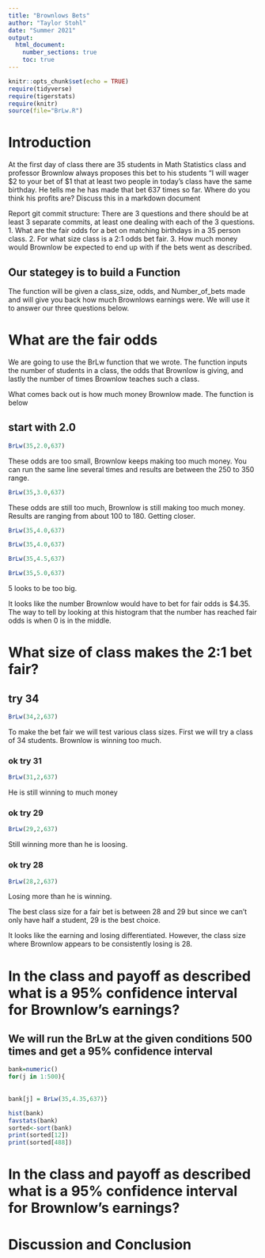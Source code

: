 ```yaml
---
title: "Brownlows Bets"
author: "Taylor Stohl"
date: "Summer 2021"
output: 
  html_document:
    number_sections: true
    toc: true
---
```


```r
knitr::opts_chunk$set(echo = TRUE)
require(tidyverse)
require(tigerstats)
require(knitr)
source(file="BrLw.R")
```


<!-- We recommend you use git branches -- create a separate branch for each major section i.e. Introduction, Methods, Results, Inferential Results, and Discussion and Conclusions - leave the YAML block untouched until the final merge where you put in your own name !-->

# Introduction

<!--In this section you explain what you are trying to show.  Where did the data come from?  What is the research or other question you are trying to answer?!-->

 At the first day of class there are 35 students in Math Statistics class and professor Brownlow always proposes this bet to his students "I will wager $2 to your bet of $1 that at least two people in today's class have  the same birthday.  He tells me he has made that bet 637 times so far. Where do you think his profits are? Discuss this in a markdown document
 
Report git commit structure:
There are 3 questions and there should be at least 3 separate commits, at least one dealing with each of the 3 questions.
1. What are the fair odds for a bet on matching birthdays in a 35 person class.
2. For what size class is a 2:1 odds bet fair.
3. How much money would Brownlow be expected to end up with if the bets went as described.

## Our stategey is to build a Function

The function will be given a class_size, odds, and Number_of_bets made and will give you back how much Brownlows earnings were. We will use it to answer our three questions below.


# What are the fair odds  


<!--Decide on your methods:  In this section explain the approach you will take to attack the issue --- how will you decide on a likely estimate of professor Brownlow's earnings or losses after 637 bets. Also explain how you construct a 95% confidence interval about your estimate of his winnings !-->


We are going to use the BrLw function that we wrote. The function inputs the number of students in a class, the odds that Brownlow is giving, and lastly the number of times Brownlow teaches such a class. 

What comes back out is how much money Brownlow made. 
The function is below



## start with 2.0



```r
BrLw(35,2.0,637)
```

These odds are too small, Brownlow keeps making too much money. You can run the same line several times and results are between  the 250 to 350 range. 


```r
BrLw(35,3.0,637)
```

These odds are still too much, Brownlow is still making too much money. Results are ranging from about 100 to 180. Getting closer.


```r
BrLw(35,4.0,637)
```


```r
BrLw(35,4.0,637)
```

```r
BrLw(35,4.5,637)
```


```r
BrLw(35,5.0,637)
```
5 looks to be too big.

It looks like the number Brownlow would have to bet for fair odds is $4.35. 
The way to tell by looking at this histogram that the number has reached fair odds is when 0 is in the middle. 




# What size of class makes the 2:1 bet fair?  
<!--Explain and display the results of your method of coming up with the estimate of professor Brownlows betting profits!-->

##  try 34

```r
BrLw(34,2,637)
```
To make the bet fair we will test various class sizes. First we will try a class of 34 students. Brownlow is winning too much. 


###  ok try 31



```r
BrLw(31,2,637)
```
He is still winning to much money

###  ok try 29


```r
BrLw(29,2,637)
```
Still winning more than he is loosing.

###  ok try 28


```r
BrLw(28,2,637)
```
Losing more than he is winning. 

The best class size for a fair bet is between 28 and 29 but since we can't only have half a student, 29 is the best choice.

It looks like the earning and losing differentiated. However, the class size where Brownlow appears to be consistently losing is 28.




# In the class and payoff as described what is a 95% confidence interval for Brownlow's earnings?
  
<!--Explain and display your method of coming up with a 95% confidence interval of  professor Brownlows winnings (or losings)-->







## We will run the BrLw at the given conditions 500 times and get a 95% confidence interval



```r
bank=numeric()
for(j in 1:500){
  
 
bank[j] = BrLw(35,4.35,637)}
```



```r
hist(bank)
favstats(bank)
sorted<-sort(bank)
print(sorted[12])
print(sorted[488])

```



# In the class and payoff as described what is a 95% confidence interval for Brownlow's earnings?
  
<!--Explain and display your method of coming up with a 95% confidence interval of  professor Brownlows winnings (or losings)-->



# Discussion and Conclusion

<!--Discussion and conclusion here.  If professor Brownlow is consistantly making or losing money how could he change his payout so that his profits center on zero?  Also discuss what size his class should be in order to have his current scheme balance at zero profit.!-->


